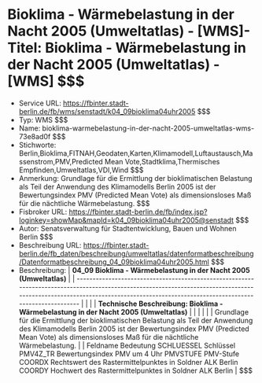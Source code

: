 # Bioklima - Wärmebelastung in der Nacht 2005 (Umweltatlas) - [WMS]- Titel: Bioklima - Wärmebelastung in der Nacht 2005 (Umweltatlas) - [WMS] $$$
- Service URL: https://fbinter.stadt-berlin.de/fb/wms/senstadt/k04_09bioklima04uhr2005 $$$
- Typ: WMS $$$
- Name: bioklima-warmebelastung-in-der-nacht-2005-umweltatlas-wms-73e8ad0f $$$
- Stichworte: Berlin,Bioklima,FITNAH,Geodaten,Karten,Klimamodell,Luftaustausch,Massenstrom,PMV,Predicted Mean Vote,Stadtklima,Thermisches Empfinden,Umweltatlas,VDI,Wind $$$
- Anmerkung: Grundlage für die Ermittlung der bioklimatischen Belastung als Teil der Anwendung des Klimamodells Berlin 2005 ist der Bewertungsindex PMV
(Predicted Mean Vote) als dimensionsloses Maß für die nächtliche Wärmebelastung. $$$
- Fisbroker URL: https://fbinter.stadt-berlin.de/fb/index.jsp?loginkey=showMap&mapId=k04_09bioklima04uhr2005@senstadt $$$
- Autor: Senatsverwaltung für Stadtentwicklung, Bauen und Wohnen Berlin $$$
- Beschreibung URL: https://fbinter.stadt-berlin.de/fb_daten/beschreibung/umweltatlas/datenformatbeschreibung/Datenformatbeschreibung_04_09bioklima04uhr2005.html $$$
- Beschreibung: | **04\_09 Bioklima - Wärmebelastung in der Nacht 2005 (Umweltatlas)**                                                                                                                                                            |
| ------------------------------------------------------------------------------------------------------------------------------------------------------------------------------------------------------------------------------- |
|                                                                                                                                                                                                                                 |
| **Technische Beschreibung: Bioklima - Wärmebelastung in der Nacht 2005 (Umweltatlas)**                                                                                                                                          |
|                                                                                                                                                                                                                                 |
|                                                                                                                                                                                                                                 |
| Grundlage für die Ermittlung der bioklimatischen Belastung als Teil der Anwendung des Klimamodells Berlin 2005 ist der Bewertungsindex PMV (Predicted Mean Vote) als dimensionsloses Maß für die nächtliche Wärmebelastung.     |
| Feldname Bedeutung SCHLUESSEL Schlüssel PMV4Z\_TR Bewertungsindex PMV um 4 Uhr PMVSTUFE PMV-Stufe COORDX Rechtswert des Rastermittelpunktes in Soldner ALK Berlin COORDY Hochwert des Rastermittelpunktes in Soldner ALK Berlin | $$$
